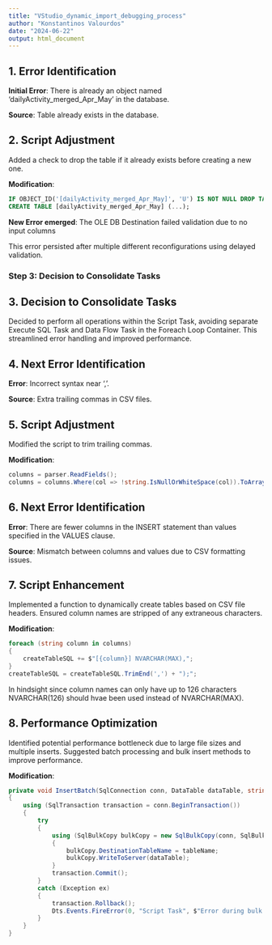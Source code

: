```yaml
---
title: "VStudio_dynamic_import_debugging_process"
author: "Konstantinos Valourdos"
date: "2024-06-22"
output: html_document
---
```


## 1. Error Identification

**Initial Error**: There is already an object named 'dailyActivity_merged_Apr_May' in the database.

**Source**: Table already exists in the database.

## 2. Script Adjustment

Added a check to drop the table if it already exists before creating a new one.

**Modification**:

```sql
IF OBJECT_ID('[dailyActivity_merged_Apr_May]', 'U') IS NOT NULL DROP TABLE [dailyActivity_merged_Apr_May];
CREATE TABLE [dailyActivity_merged_Apr_May] (...);
```

**New Error emerged**: The OLE DB Destination failed validation due to no input columns

This error persisted after multiple different reconfigurations using delayed validation. 

### Step 3: Decision to Consolidate Tasks

## 3. Decision to Consolidate Tasks

Decided to perform all operations within the Script Task, avoiding separate Execute SQL Task and Data Flow Task in the Foreach Loop Container. This streamlined error handling and improved performance.

## 4. Next Error Identification

**Error**: Incorrect syntax near ','.

**Source**: Extra trailing commas in CSV files.

## 5. Script Adjustment

Modified the script to trim trailing commas.

**Modification**:

```csharp
columns = parser.ReadFields();
columns = columns.Where(col => !string.IsNullOrWhiteSpace(col)).ToArray();
```

## 6. Next Error Identification

**Error**: There are fewer columns in the INSERT statement than values specified in the VALUES clause.

**Source**: Mismatch between columns and values due to CSV formatting issues.

## 7. Script Enhancement

Implemented a function to dynamically create tables based on CSV file headers. Ensured column names are stripped of any extraneous characters.

**Modification**:

```csharp
foreach (string column in columns)
{
    createTableSQL += $"[{column}] NVARCHAR(MAX),";
}
createTableSQL = createTableSQL.TrimEnd(',') + ");";
```

In hindsight since column names can only have up to 126 characters NVARCHAR(126) should hvae been used instead of NVARCHAR(MAX).

## 8. Performance Optimization

Identified potential performance bottleneck due to large file sizes and multiple inserts. Suggested batch processing and bulk insert methods to improve performance.

**Modification**:

```csharp
private void InsertBatch(SqlConnection conn, DataTable dataTable, string tableName)
{
    using (SqlTransaction transaction = conn.BeginTransaction())
    {
        try
        {
            using (SqlBulkCopy bulkCopy = new SqlBulkCopy(conn, SqlBulkCopyOptions.Default, transaction))
            {
                bulkCopy.DestinationTableName = tableName;
                bulkCopy.WriteToServer(dataTable);
            }
            transaction.Commit();
        }
        catch (Exception ex)
        {
            transaction.Rollback();
            Dts.Events.FireError(0, "Script Task", $"Error during bulk copy: {ex.Message}", string.Empty, 0);
        }
    }
}
```
